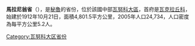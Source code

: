 '''馬拉尼翁省'''（{{lang-es|Provincia de Marañón}}），是[[秘魯|秘魯]]的省份，位於該國中部[[瓦努科大區|瓦努科大區]]，首府是[[瓦克拉丘科|瓦克拉丘科]]，始建於1912年10月21日，面積4,801.5平方公里，2005年人口24,734，人口密度為每平方公里5.2人。

{{coord|8.606486|S|77.148247|W|type:adm2nd_source:itwiki|display=title}}

{{秘魯省份|state=collapsed}}
{{秘鲁行政区划小作品}}
[[Category:瓦努科大区省份|Category:瓦努科大区省份]]